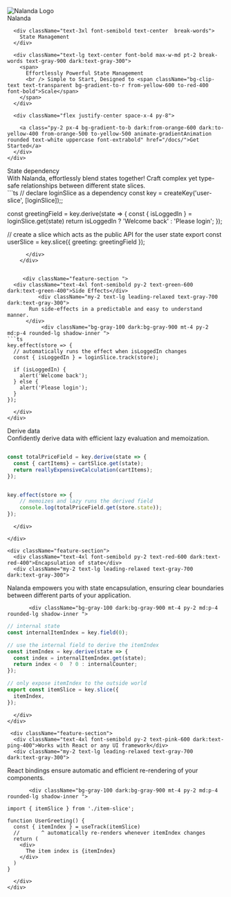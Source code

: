 

<div className="min-h-[80vh] flex flex-col justify-center">
  <div className="mx-auto space-y-8 mt-36">
    <div className="flex justify-center">
      <Image
        priority={true}
        src="/nalanda.png"
        alt="Nalanda Logo"
        className="border-4 border-orange-300 rounded-full z-10"
        width={170}
        height={170}
      />
    </div>
    <div>
      <div className="text-6xl font-black text-center leading-tight pt-2">
        <span className="font-black inline-block text-transparent bg-clip-text bg-gradient-to-b dark:from-orange-600 dark:to-yellow-200 from-orange-500 to-yellow-500 animate-gradientAnimation">
          Nalanda
        </span>
      </div>

      <div className="text-3xl font-semibold text-center  break-words">
        State Management
      </div>

      <div className="text-lg text-center font-bold max-w-md pt-2 break-words text-gray-900 dark:text-gray-300">
        <span>
          Effortlessly Powerful State Management
          <br /> Simple to Start, Designed to <span className="bg-clip-text text-transparent bg-gradient-to-r from-yellow-600 to-red-400 font-bold">Scale</span>
        </span>
      </div>

      <div className="flex justify-center space-x-4 py-8">
    
        <a class="py-2 px-4 bg-gradient-to-b dark:from-orange-600 dark:to-yellow-400 from-orange-500 to-yellow-500 animate-gradientAnimation rounded text-white uppercase font-extrabold" href="/docs/">Get Started</a>
      </div>
    </div>
  </div>

  <div className="mt-16 px-2 max-w-4xl self-center">
   <div className="feature-section">
      <div className="text-4xl font-semibold py-2 text-blue-600 dark:text-blue-400">
        State dependency
      </div>
      <div className="my-2 text-lg leading-relaxed text-gray-700 dark:text-gray-300">
      With Nalanda, effortlessly blend states together! Craft complex yet type-safe relationships between different state slices.
      </div>
           <div className="bg-gray-100 dark:bg-gray-900 mt-4 py-2 md:p-4 rounded-lg shadow-inner ">
```ts
// declare loginSlice as a dependency
const key = createKey('user-slice', [loginSlice]);;

const greetingField = key.derive(state => {
  const { isLoggedIn } = loginSlice.get(state)
  return isLoggedIn ? 'Welcome back' : 'Please login';
});

// create a slice which acts as the public API for the user state
export const userSlice = key.slice({
  greeting: greetingField
});
```
      </div>
    </div>


     <div className="feature-section ">
  <div className="text-4xl font-semibold py-2 text-green-600 dark:text-green-400">Side Effects</div>
          <div className="my-2 text-lg leading-relaxed text-gray-700 dark:text-gray-300">
       Run side-effects in a predictable and easy to understand manner.
      </div>
           <div className="bg-gray-100 dark:bg-gray-900 mt-4 py-2 md:p-4 rounded-lg shadow-inner ">
```ts
key.effect(store => {
  // automatically runs the effect when isLoggedIn changes
  const { isLoggedIn } = loginSlice.track(store);

  if (isLoggedIn) {
    alert('Welcome back');
  } else {
    alert('Please login');
  }
});
```
      </div>
    </div>

   <div className="feature-section ">
      <div className="text-4xl font-semibold py-2 text-purple-600 dark:text-purple-400">Derive data</div>
       <div className="my-2 text-lg leading-relaxed text-gray-700 dark:text-gray-300">
 Confidently derive data with efficient lazy evaluation and memoization.
      </div>
           <div className="bg-gray-100 dark:bg-gray-900 mt-4 py-2 md:p-4 rounded-lg shadow-inner ">

```ts

const totalPriceField = key.derive(state => {
  const { cartItems} = cartSlice.get(state);
  return reallyExpensiveCalculation(cartItems);
});


key.effect(store => {
    // memoizes and lazy runs the derived field
    console.log(totalPriceField.get(store.state));
});
```
      </div>
 
    </div>

    <div className="feature-section">
      <div className="text-4xl font-semibold py-2 text-red-600 dark:text-red-400">Encapsulation of state</div>
      <div className="my-2 text-lg leading-relaxed text-gray-700 dark:text-gray-300">
   Nalanda empowers you with state encapsulation, ensuring clear boundaries between different parts of your application.
      </div>
  
           <div className="bg-gray-100 dark:bg-gray-900 mt-4 py-2 md:p-4 rounded-lg shadow-inner ">
```ts
// internal state
const internalItemIndex = key.field(0);

// use the internal field to derive the itemIndex
const itemIndex = key.derive(state => {
  const index = internalItemIndex.get(state);
  return index < 0  ? 0 : internalCounter;
});

// only expose itemIndex to the outside world
export const itemSlice = key.slice({
  itemIndex,
});
```
      </div>
    </div>

     <div className="feature-section">
      <div className="text-4xl font-semibold py-2 text-pink-600 dark:text-ping-400">Works with React or any UI framework</div>
      <div className="my-2 text-lg leading-relaxed text-gray-700 dark:text-gray-300">
   React bindings ensure automatic and efficient re-rendering of your components.
      </div>
  
           <div className="bg-gray-100 dark:bg-gray-900 mt-4 py-2 md:p-4 rounded-lg shadow-inner ">

```tsx
import { itemSlice } from './item-slice';

function UserGreeting() {
  const { itemIndex } = useTrack(itemSlice)
  //       ^ automatically re-renders whenever itemIndex changes
  return (
    <div>
      The item index is {itemIndex}
    </div>
  )
}

```
      </div>
    </div>

   
  </div>


</div>